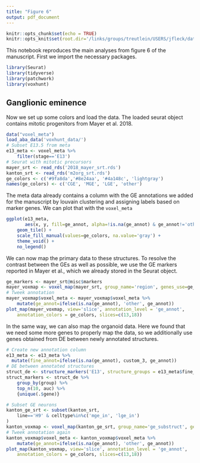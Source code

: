 ```yaml
---
title: "Figure 6"
output: pdf_document
---
```


```r
knitr::opts_chunk$set(echo = TRUE)
knitr::opts_knit$set(root.dir='/links/groups/treutlein/USERS/jfleck/data/PUBLIC_ORGANOIDS')
```

This notebook reproduces the main analyses from figure 6 of the manuscript. First we import the necessary packages.

```r
library(Seurat)
library(tidyverse)
library(patchwork)
library(voxhunt)
```

## Ganglionic eminence

Now we set up some colors and load the data. The loaded seurat object contains mitotic progenitors from Mayer et al. 2018.

```r
data("voxel_meta")
load_aba_data('voxhunt_data/')
# Subset E13.5 from meta
e13_meta <- voxel_meta %>% 
    filter(stage=='E13')
# Seurat with mitotic precursors
mayer_srt <- read_rds('2018_mayer_srt.rds')
kanton_srt <- read_rds('m2org_srt.rds')
ge_colors <- c('#9fa8da','#8e24aa', '#4a148c', 'lightgray')
names(ge_colors) <- c('CGE', 'MGE', 'LGE', 'other')
```

The meta data already contains a column with the GE annotations we added for the manuscript by louvain clustering and assigning labels based on marker genes. We can plot that with the `voxel_meta`

```r
ggplot(e13_meta, 
       aes(x, y, fill=ge_annot, alpha=!is.na(ge_annot) & ge_annot!='other')) +
    geom_tile() +
    scale_fill_manual(values=ge_colors, na.value='gray') +
    theme_void() +
    no_legend()
```

We can now map the primary data to these structures. To resolve the contrast between the GEs as well as possible, we use the GE markers reported in Mayer et al., which we already stored in the Seurat object.  


```r
ge_markers <- mayer_srt@misc$markers
mayer_voxmap <- voxel_map(mayer_srt, group_name='region', genes_use=ge_markers)
# Tweek annotation 
mayer_voxmap$voxel_meta <- mayer_voxmap$voxel_meta %>% 
    mutate(ge_annot=ifelse(is.na(ge_annot), 'other', ge_annot))
plot_map(mayer_voxmap, view='slice', annotation_level = 'ge_annot', 
    annotation_colors = ge_colors, slices=c(13,18))
```

In the same way, we can also map the organoid data. Here we found that we need some more genes to properly map the data, so we additionally use genes obtained from DE between newly annotated structures.

```r
# Create new annotation column
e13_meta <- e13_meta %>% 
  mutate(fine_annot=ifelse(is.na(ge_annot), custom_3, ge_annot))
# DE between annotated structures
struct_de <- structure_markers('E13', structure_groups = e13_meta$fine_annot)
struct_markers <- struct_de %>% 
    group_by(group) %>% 
    top_n(10, auc) %>% 
    {unique(.$gene)}

# Subset GE neurons
kanton_ge_srt <- subset(kanton_srt, 
    line=='H9' & celltype%in%c('mge_in', 'lge_in')
)
kanton_voxmap <- voxel_map(kanton_ge_srt, group_name='ge_substruct', genes_use=union(struct_markers, ge_markers))
# Tweek annotation again
kanton_voxmap$voxel_meta <- kanton_voxmap$voxel_meta %>% 
    mutate(ge_annot=ifelse(is.na(ge_annot), 'other', ge_annot))
plot_map(kanton_voxmap, view='slice', annotation_level = 'ge_annot', 
    annotation_colors = ge_colors, slices=c(13,18))

```





